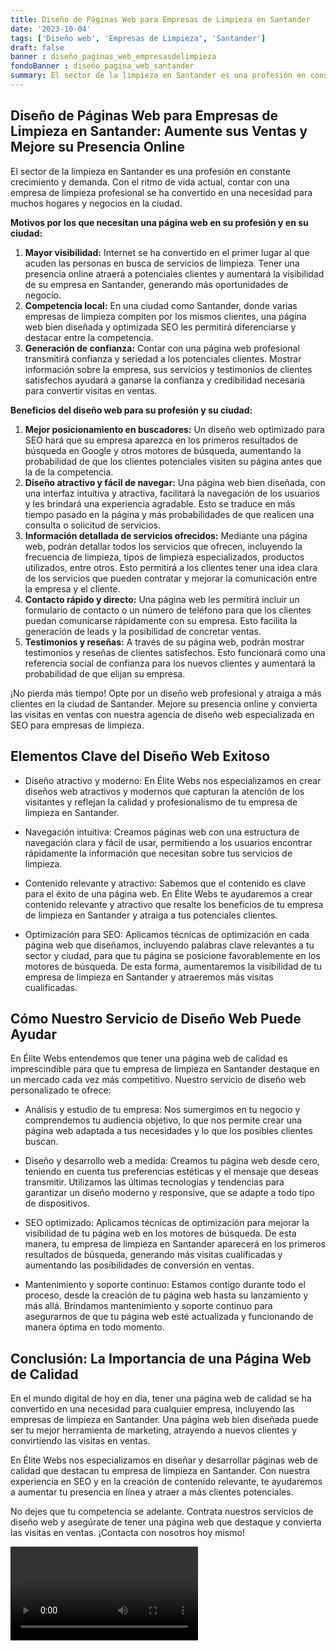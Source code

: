 ```yaml
---
title: Diseño de Páginas Web para Empresas de Limpieza en Santander
date: '2023-10-04'
tags: ['Diseño web', 'Empresas de Limpieza', 'Santander']
draft: false
banner : diseño_paginas_web_empresasdelimpieza
fondoBanner : diseño_pagina_web_santander
summary: El sector de la limpieza en Santander es una profesión en constante crecimiento y demanda. Con el ritmo de vida actual, contar con una empresa de limpieza profesional se ha convertido en una necesidad para muchos hogares y negocios en la ciudad.
---
```


## **Diseño de Páginas Web para Empresas de Limpieza en Santander: Aumente sus Ventas y Mejore su Presencia Online**

El sector de la limpieza en Santander es una profesión en constante crecimiento y demanda. Con el ritmo de vida actual, contar con una empresa de limpieza profesional se ha convertido en una necesidad para muchos hogares y negocios en la ciudad.

**Motivos por los que necesitan una página web en su profesión y en su ciudad:**
1. **Mayor visibilidad:** Internet se ha convertido en el primer lugar al que acuden las personas en busca de servicios de limpieza. Tener una presencia online atraerá a potenciales clientes y aumentará la visibilidad de su empresa en Santander, generando más oportunidades de negocio.
2. **Competencia local:** En una ciudad como Santander, donde varias empresas de limpieza compiten por los mismos clientes, una página web bien diseñada y optimizada SEO les permitirá diferenciarse y destacar entre la competencia.
3. **Generación de confianza:** Contar con una página web profesional transmitirá confianza y seriedad a los potenciales clientes. Mostrar información sobre la empresa, sus servicios y testimonios de clientes satisfechos ayudará a ganarse la confianza y credibilidad necesaria para convertir visitas en ventas.

**Beneficios del diseño web para su profesión y su ciudad:**
1. **Mejor posicionamiento en buscadores:** Un diseño web optimizado para SEO hará que su empresa aparezca en los primeros resultados de búsqueda en Google y otros motores de búsqueda, aumentando la probabilidad de que los clientes potenciales visiten su página antes que la de la competencia.
2. **Diseño atractivo y fácil de navegar:** Una página web bien diseñada, con una interfaz intuitiva y atractiva, facilitará la navegación de los usuarios y les brindará una experiencia agradable. Esto se traduce en más tiempo pasado en la página y más probabilidades de que realicen una consulta o solicitud de servicios.
3. **Información detallada de servicios ofrecidos:** Mediante una página web, podrán detallar todos los servicios que ofrecen, incluyendo la frecuencia de limpieza, tipos de limpieza especializados, productos utilizados, entre otros. Esto permitirá a los clientes tener una idea clara de los servicios que pueden contratar y mejorar la comunicación entre la empresa y el cliente.
4. **Contacto rápido y directo:** Una página web les permitirá incluir un formulario de contacto o un número de teléfono para que los clientes puedan comunicarse rápidamente con su empresa. Esto facilita la generación de leads y la posibilidad de concretar ventas.
5. **Testimonios y reseñas:** A través de su página web, podrán mostrar testimonios y reseñas de clientes satisfechos. Esto funcionará como una referencia social de confianza para los nuevos clientes y aumentará la probabilidad de que elijan su empresa.

¡No pierda más tiempo! Opte por un diseño web profesional y atraiga a más clientes en la ciudad de Santander. Mejore su presencia online y convierta las visitas en ventas con nuestra agencia de diseño web especializada en SEO para empresas de limpieza.

<GifSeo />

<Cta />

## Elementos Clave del Diseño Web Exitoso

- Diseño atractivo y moderno: En Élite Webs nos especializamos en crear diseños web atractivos y modernos que capturan la atención de los visitantes y reflejan la calidad y profesionalismo de tu empresa de limpieza en Santander.

- Navegación intuitiva: Creamos páginas web con una estructura de navegación clara y fácil de usar, permitiendo a los usuarios encontrar rápidamente la información que necesitan sobre tus servicios de limpieza.

- Contenido relevante y atractivo: Sabemos que el contenido es clave para el éxito de una página web. En Élite Webs te ayudaremos a crear contenido relevante y atractivo que resalte los beneficios de tu empresa de limpieza en Santander y atraiga a tus potenciales clientes.

- Optimización para SEO: Aplicamos técnicas de optimización en cada página web que diseñamos, incluyendo palabras clave relevantes a tu sector y ciudad, para que tu página se posicione favorablemente en los motores de búsqueda. De esta forma, aumentaremos la visibilidad de tu empresa de limpieza en Santander y atraeremos más visitas cualificadas.

## Cómo Nuestro Servicio de Diseño Web Puede Ayudar

En Élite Webs entendemos que tener una página web de calidad es imprescindible para que tu empresa de limpieza en Santander destaque en un mercado cada vez más competitivo. Nuestro servicio de diseño web personalizado te ofrece:

- Análisis y estudio de tu empresa: Nos sumergimos en tu negocio y comprendemos tu audiencia objetivo, lo que nos permite crear una página web adaptada a tus necesidades y lo que los posibles clientes buscan.

- Diseño y desarrollo web a medida: Creamos tu página web desde cero, teniendo en cuenta tus preferencias estéticas y el mensaje que deseas transmitir. Utilizamos las últimas tecnologías y tendencias para garantizar un diseño moderno y responsive, que se adapte a todo tipo de dispositivos.

- SEO optimizado: Aplicamos técnicas de optimización para mejorar la visibilidad de tu página web en los motores de búsqueda. De esta manera, tu empresa de limpieza en Santander aparecerá en los primeros resultados de búsqueda, generando más visitas cualificadas y aumentando las posibilidades de conversión en ventas.

- Mantenimiento y soporte continuo: Estamos contigo durante todo el proceso, desde la creación de tu página web hasta su lanzamiento y más allá. Brindamos mantenimiento y soporte continuo para asegurarnos de que tu página web esté actualizada y funcionando de manera óptima en todo momento.

## Conclusión: La Importancia de una Página Web de Calidad

En el mundo digital de hoy en día, tener una página web de calidad se ha convertido en una necesidad para cualquier empresa, incluyendo las empresas de limpieza en Santander. Una página web bien diseñada puede ser tu mejor herramienta de marketing, atrayendo a nuevos clientes y convirtiendo las visitas en ventas.

En Élite Webs nos especializamos en diseñar y desarrollar páginas web de calidad que destacan tu empresa de limpieza en Santander. Con nuestra experiencia en SEO y en la creación de contenido relevante, te ayudaremos a aumentar tu presencia en línea y atraer a más clientes potenciales.

No dejes que tu competencia se adelante. Contrata nuestros servicios de diseño web y asegúrate de tener una página web que destaque y convierta las visitas en ventas. ¡Contacta con nosotros hoy mismo!

<Video />

<CtaBot job='Empresas de Limpieza' city='Santander'/>

<Gmaps query='Santander+españa+maps' />